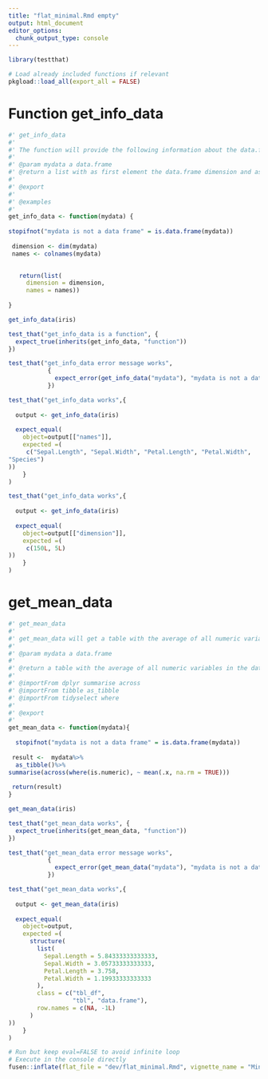 ```yaml
---
title: "flat_minimal.Rmd empty"
output: html_document
editor_options: 
  chunk_output_type: console
---
```


```r
library(testthat)

```

<!--
 You need to run the 'description' chunk in the '0-dev_history.Rmd' file before continuing your code there.
-->

```r
# Load already included functions if relevant
pkgload::load_all(export_all = FALSE)
```

# Function get_info_data

```r
#' get_info_data
#' 
#' The function will provide the following information about the data.frame: dimension and column names.
#'
#' @param mydata a data.frame  
#' @return a list with as first element the data.frame dimension and as second element the name of the columns
#' 
#' @export
#'
#' @examples
#' 
get_info_data <- function(mydata) {
  
stopifnot("mydata is not a data frame" = is.data.frame(mydata))
  
 dimension <- dim(mydata)
 names <- colnames(mydata)
 

   return(list(
     dimension = dimension, 
     names = names))
 
}
```

```r
get_info_data(iris)

```

```r
test_that("get_info_data is a function", {
  expect_true(inherits(get_info_data, "function")) 
})

test_that("get_info_data error message works",
           {
             expect_error(get_info_data("mydata"), "mydata is not a data frame")
           })

test_that("get_info_data works",{
  
  output <- get_info_data(iris)
  
  expect_equal(
    object=output[["names"]],
    expected =(
     c("Sepal.Length", "Sepal.Width", "Petal.Length", "Petal.Width", 
"Species")
))
    }
)

test_that("get_info_data works",{
  
  output <- get_info_data(iris)
  
  expect_equal(
    object=output[["dimension"]],
    expected =(
     c(150L, 5L)
))
    }
)

```

# get_mean_data
    
```r
#' get_mean_data
#' 
#' get_mean_data will get a table with the average of all numeric variables in your data.frame as parameter.
#' 
#' @param mydata a data.frame
#' 
#' @return a table with the average of all numeric variables in the data.frame
#' 
#' @importFrom dplyr summarise across 
#' @importFrom tibble as_tibble
#' @importFrom tidyselect where
#' 
#' @export
#' 
get_mean_data <- function(mydata){
    
  stopifnot("mydata is not a data frame" = is.data.frame(mydata))
  
 result <-  mydata%>%
  as_tibble()%>%
summarise(across(where(is.numeric), ~ mean(.x, na.rm = TRUE)))
  
 return(result) 
}
```
  
```r
get_mean_data(iris)
```
  
```r
test_that("get_mean_data works", {
  expect_true(inherits(get_mean_data, "function")) 
})

test_that("get_mean_data error message works",
           {
             expect_error(get_mean_data("mydata"), "mydata is not a data frame")
           })

test_that("get_mean_data works",{
  
  output <- get_mean_data(iris)
  
  expect_equal(
    object=output,
    expected =(
      structure(
        list(
          Sepal.Length = 5.84333333333333,
          Sepal.Width = 3.05733333333333,
          Petal.Length = 3.758,
          Petal.Width = 1.19933333333333
        ),
        class = c("tbl_df",
                  "tbl", "data.frame"),
        row.names = c(NA, -1L)
      )
))
    }
)

```
  

```r
# Run but keep eval=FALSE to avoid infinite loop
# Execute in the console directly
fusen::inflate(flat_file = "dev/flat_minimal.Rmd", vignette_name = "Minimal")
```
